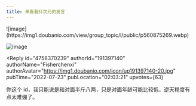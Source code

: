 ```yaml
---
title: 来看看抖次元的发言
---
```



<Forum groupName="动画番剧" groupUrl="https://www.douban.com/group/596353/" archivedAt="2025-05-16T15:13:24.281Z">
  <Post
    id="271323242"
    title="来看看抖次元的发言"
    url="https://www.douban.com/group/topic/271323242/?_spm_id=MjU3NjAwNjY3"
    pubTime="2022-07-31"
    highlightUserId="191397140"
  >
![image](https://img1.doubanio.com/view/group_topic/l/public/p560875269.webp)

![image](https://img1.doubanio.com/view/group_topic/l/public/p560875270.webp)

<Reply
  id="4758370239"
  authorId="191397140"
  authorName="Fisherchenxi"
  authorAvatar="https://img1.doubanio.com/icon/up191397140-20.jpg"
  pubTime="2022-07-23"
  pubLocation="02:03:21"
  upvotes={63}
>
你这个
id，我只能说是和对面半斤八两，只是对面年龄可能比较低，逆天程度有点太难绷了。
</Reply>
  </Post>
</Forum>
